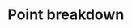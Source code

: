 # Point breakdown {#points}



<!-- ```{r fig.margin = TRUE, fig.cap = "", fig.width=3.5, fig.height=3.5, cache=TRUE, message=FALSE} -->
<!-- library(ggpubr) -->
<!-- point_breakdown$`% of final grade` <- gsub("%","",point_breakdown$`% of final grade`) -->
<!-- point_breakdown$`% of final grade` <- as.numeric(point_breakdown$`% of final grade`) -->
<!-- names(point_breakdown)[4] <- "percent" -->
<!-- #names(point_breakdown)[2] <- "Item" -->
<!-- point_breakdown$label <- "" -->
<!-- ggpie(data = point_breakdown, -->
<!--       x = "percent", -->
<!--       label = "Item", -->
<!--       fill = "Item") -->
<!-- ``` -->

<!-- ```{r, eval = T, echo = F} -->
<!-- knitr::kable(point_breakdown[, -ncol(point_breakdown)]) -->
<!-- ``` -->


<!-- Notes:  -->

<!-- 1. "*" = the value in the "Number" column is an approximation.  Final numbers of assignments to be determined. -->
<!-- 1. Each midterm covers ~7 lectures -->
<!-- 1. The Unit 4 exam given along with final -->
<!-- 1. The Unit 4 exam will cover lectures which occur between the 3rd midterm and the final. -->
<!-- 1. If higher, your final exam can replace your lowest midterm from units 1-3 -->
<!-- 1. There will be no extra credit offered. -->



<!-- The point breakdown can be viewed as a spreadsheet here -->
<!-- https://docs.google.com/spreadsheets/d/1qfd8oX_JVzHgCqkIV2VZlBqWRmqUaftbQ4U_DBH33yw/edit?usp=sharing -->
